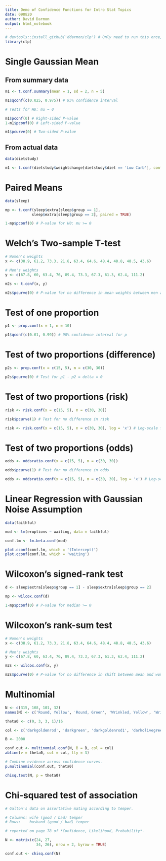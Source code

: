 ```yaml
---
title: Demo of Confidence Functions for Intro Stat Topics
date: 090820
author: David Darmon
output: html_notebook
---
```


```r
# devtools::install_github('ddarmon/clp') # Only need to run this once, to install clp
library(clp)
```

# Single Gaussian Mean
## From summary data

```r

m1 <- t.conf.summary(mean = 1, sd = 2, n = 5)

m1$qconf(c(0.025, 0.975)) # 95% confidence interval

# Tests for H0: mu = 0

m1$pconf(0) # Right-sided P-value
1-m1$pconf(0) # Left-sided P-value

m1$pcurve(0) # Two-sided P-value
```
## From actual data

```r
data(dietstudy)

m1 <- t.conf(dietstudy$weightchange[dietstudy$diet == 'Low Carb'], conf.level = 0.999)
```

# Paired Means

```r
data(sleep)

mp <- t.conf(sleep$extra[sleep$group == 1],
            sleep$extra[sleep$group == 2], paired = TRUE)

1-mp$pconf(0) # P-value for H0: mu >= 0
```
# Welch's Two-sample T-test

```r
# Women's weights
x <- c(38.9, 61.2, 73.3, 21.8, 63.4, 64.6, 48.4, 48.8, 48.5, 43.6)

# Men's weights
y <- c(67.8, 60, 63.4, 76, 89.4, 73.3, 67.3, 61.3, 62.4, 111.2) 

m2s <- t.conf(x, y)

m2s$pcurve(0) # P-value for no difference in mean weights between men and women
```

# Test of one proportion

```r
p1 <- prop.conf(x = 1, n = 10)

p1$qconf(c(0.01, 0.99)) # 98% confidence interval for p
```
# Test of two proportions (difference)

```r
p2s <- prop.conf(x = c(15, 5), n = c(30, 30))

p2s$pcurve(0) # Test for p1 - p2 = delta = 0
```

# Test of two proportions (risk)

```r
risk <- risk.conf(x = c(15, 5), n = c(30, 30))

risk$pcurve(1) # Test for no difference in risk

risk <- risk.conf(x = c(15, 5), n = c(30, 30), log = 'x') # Log-scale for confidence curve
```
# Test of two proportions (odds)

```r
odds <- oddsratio.conf(x = c(15, 5), n = c(30, 30))

odds$pcurve(1) # Test for no difference in odds

odds <- oddsratio.conf(x = c(15, 5), n = c(30, 30), log = 'x') # Log-scale for confidence curve
```
# Linear Regression with Gaussian Noise Assumption

```r
data(faithful)

mod <- lm(eruptions ~ waiting, data = faithful)

conf.lm <- lm.beta.conf(mod)

plot.cconf(conf.lm, which = '(Intercept)')
plot.cconf(conf.lm, which = 'waiting')
```
# Wilcoxon's signed-rank test

```r
d <- sleep$extra[sleep$group == 1] - sleep$extra[sleep$group == 2]

mp <- wilcox.conf(d)

1-mp$pconf(0) # P-value for median >= 0
```
# Wilcoxon's rank-sum test

```r
# Women's weights
x <- c(38.9, 61.2, 73.3, 21.8, 63.4, 64.6, 48.4, 48.8, 48.5, 43.6)

# Men's weights
y <- c(67.8, 60, 63.4, 76, 89.4, 73.3, 67.3, 61.3, 62.4, 111.2) 

m2s <- wilcox.conf(x, y)

m2s$pcurve(0) # P-value for no difference in shift between mean and women
```
# Multinomial

```r
N <- c(315, 108, 101, 32)
names(N) <- c('Round, Yellow', 'Round, Green', 'Wrinkled, Yellow', 'Wrinkled, Green')

theta0 <- c(9, 3, 3, 1)/16

col <- c('darkgoldenrod', 'darkgreen', 'darkgoldenrod1', 'darkolivegreen')

B <- 2000

conf.out <- multinomial.conf(N, B = B, col = col)
abline(v = theta0, col = col, lty = 3)

# Combine evidence across confidence curves.
p.multinomial(conf.out, theta0)

chisq.test(N, p = theta0)
```
# Chi-squared test of association

```r
# Galton's data on assortative mating according to temper.

# Columns: wife (good / bad) temper
# Rows:    husband (good / bad) temper

# reported on page 78 of *Confidence, Likelihood, Probability*.

N <- matrix(c(24, 27,
              34, 26), nrow = 2, byrow = TRUE)

conf.out <- chisq.conf(N)
```

